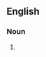 {{also|rangefinder}}

==English==

===Noun===
{{en-noun}}

# {{alternative spelling of|rangefinder|lang=en}}
